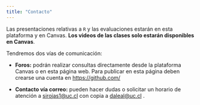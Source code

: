 ```yaml
---
title: "Contacto"
---
```


Las presentaciones relativas a `R` y las evaluaciones estarán en esta plataforma y en Canvas. **Los videos de las clases solo estarán disponibles en Canvas**.

Tendremos dos vías de comunicación:

-   **Foros:** podrán realizar consultas directamente desde la plataforma Canvas o en esta página web. Para publicar en esta página deben crearse una cuenta en [https://github.com/](https://github.com/)

-   **Contacto vía correo:** pueden hacer dudas o solicitar un horario de atención a [sirojas1@uc.cl](sirojas1@uc.cl) con copia a [daleal@uc.cl](daleal@uc.cl) .
